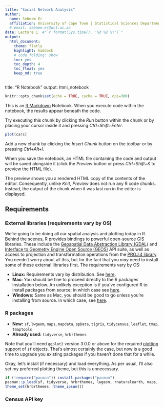 ```yaml
---
title: "Social Network Analysis"
author:
  name: Sebnem Er
  affiliation: University of Cape Town | Statistical Sciences Department
  # email: sebnem.er@uct.ac.za
date: Lecture 1  #"`r format(Sys.time(), '%d %B %Y')`"
output: 
  html_document:
    theme: flatly
    highlight: haddock 
    # code_folding: show
    toc: yes
    toc_depth: 4
    toc_float: yes
    keep_md: true
---
```


title: "R Notebook"
output: html_notebook

```r
knitr::opts_chunk$set(echo = TRUE, cache = TRUE, dpi=300)
```

This is an [R Markdown](http://rmarkdown.rstudio.com) Notebook. When you execute code within the notebook, the results appear beneath the code. 

Try executing this chunk by clicking the *Run* button within the chunk or by placing your cursor inside it and pressing *Ctrl+Shift+Enter*. 

```r
plot(cars)
```

Add a new chunk by clicking the *Insert Chunk* button on the toolbar or by pressing *Ctrl+Alt+I*.

When you save the notebook, an HTML file containing the code and output will be saved alongside it (click the *Preview* button or press *Ctrl+Shift+K* to preview the HTML file).

The preview shows you a rendered HTML copy of the contents of the editor. Consequently, unlike *Knit*, *Preview* does not run any R code chunks. Instead, the output of the chunk when it was last run in the editor is displayed.

## Requirements

### External libraries (requirements vary by OS)

We're going to be doing all our spatial analysis and plotting today in R. Behind the scenes, R provides bindings to powerful open-source GIS libraries. These include the [Geospatial Data Abstraction Library (GDAL)](http://www.gdal.org/) and [Interface to Geometry Engine Open Source (GEOS)](https://trac.osgeo.org/geos/) API suite, as well as access to projection and transformation operations from the [PROJ.4 library](https://proj4.org/about.html). You needn't worry about all this, but for the fact that you *may* need to install some of these external libraries first. The requirements vary by OS:

- **Linux:** Requirements vary by distribution. See [here](https://github.com/r-spatial/sf#linux).
- **Mac:** You should be fine to proceed directly to the R packages installation below. An unlikely exception is if you've configured R to install packages from source; in which case see [here](https://github.com/r-spatial/sf#macos).
- **Windows:** Same as Mac, you should be good to go unless you're installing from source. In which case, see [here](https://github.com/r-spatial/sf#windows).

### R packages 

- **New:** `sf`, `lwgeom`, `maps`, `mapdata`, `spData`, `tigris`, `tidycensus`, `leaflet`, `tmap`, `tmaptools`
- **Already used:** `tidyverse`, `hrbrthemes`

Note that you'll need `ggplot2` version 3.0.0 or above for the required [plotting support](https://www.tidyverse.org/articles/2018/07/ggplot2-3-0-0/) of `sf` objects. That's almost certainly the case, but now is a good time to upgrade you existing packages if you haven't done that for a while.

Okay, let's install (if necessary) and load everything. As per usual, I'll also set my preferred plotting theme, but this is unnecessary.

```r
if (!require("pacman")) install.packages("pacman")
pacman::p_load(sf, tidyverse, hrbrthemes, lwgeom, rnaturalearth, maps, mapdata, spData, tigris, tidycensus, leaflet, tmap, tmaptools)
theme_set(hrbrthemes::theme_ipsum())
```


### Census API key
